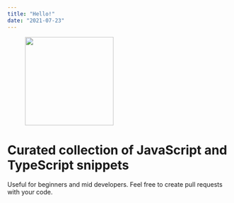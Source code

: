 ```yaml
---
title: "Hello!"
date: "2021-07-23"
---
```


<figure style="max-width: 250px">
  <img src="./js-ts.jpg" width="200" />
</figure>

# Curated collection of JavaScript and TypeScript snippets

Useful for beginners and mid developers. Feel free to create pull requests with your code.

